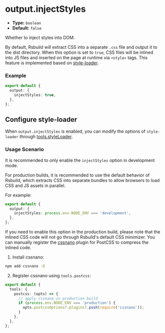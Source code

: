 # output.injectStyles

- **Type:** `boolean`
- **Default:** `false`

Whether to inject styles into DOM.

By default, Rsbuild will extract CSS into a separate `.css` file and output it to the dist directory. When this option is set to `true`, CSS files will be inlined into JS files and inserted on the page at runtime via `<style>` tags. This feature is implemented based on [style-loader](https://www.npmjs.com/package/style-loader).

### Example

```ts
export default {
  output: {
    injectStyles: true,
  },
};
```

## Configure style-loader

When `output.injectStyles` is enabled, you can modify the options of `style-loader` through [tools.styleLoader](/config/tools/style-loader).

### Usage Scenario

It is recommended to only enable the `injectStyles` option in development mode.

For production builds, it is recommended to use the default behavior of Rsbuild, which extracts CSS into separate bundles to allow browsers to load CSS and JS assets in parallel.

For example:

```ts
export default {
  output: {
    injectStyles: process.env.NODE_ENV === 'development',
  },
};
```

If you need to enable this option in the production build, please note that the inlined CSS code will not go through Rsbuild's default CSS minimizer. You can manually register the [cssnano](https://github.com/cssnano/cssnano) plugin for PostCSS to compress the inlined code.

1. Install cssnano:

```bash
npm add cssnano -D
```

2. Register cssnano using `tools.postcss`:

```ts
export default {
  tools: {
    postcss: (opts) => {
      // apply cssnano in production build
      if (process.env.NODE_ENV === 'production') {
        opts.postcssOptions?.plugins?.push(require('cssnano'));
      }
    },
  },
};
```
